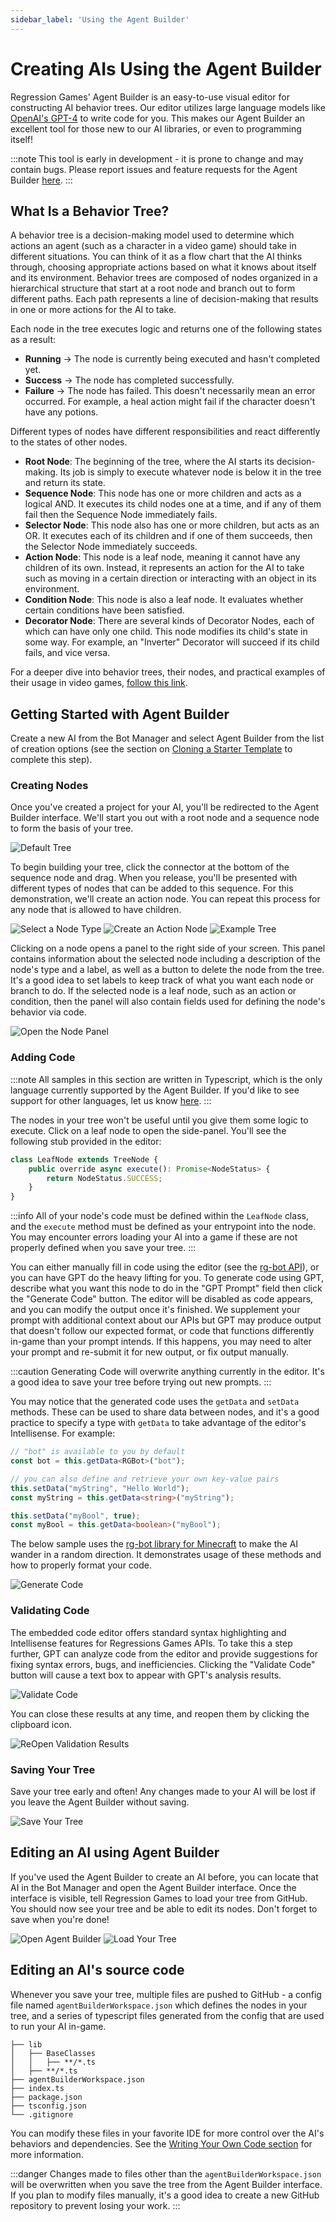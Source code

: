 ```yaml
---
sidebar_label: 'Using the Agent Builder'
---
```



# Creating AIs Using the Agent Builder

Regression Games' Agent Builder is an easy-to-use visual editor for constructing AI behavior trees.
Our editor utilizes large language models like [OpenAI's GPT-4](https://openai.com/blog/chatgpt) to write code for you.
This makes our Agent Builder an excellent tool for those new to our AI libraries, or even to programming itself!

:::note
This tool is early in development - it is prone to change and may contain bugs.
Please report issues and feature requests for the Agent Builder [here](https://regression-games.sleekplan.app/feedback).
:::

## What Is a Behavior Tree?

A behavior tree is a decision-making model used to determine which actions an agent (such as a character in a video game) should take in different situations.
You can think of it as a flow chart that the AI thinks through, choosing appropriate actions based on what it knows about itself and its environment.
Behavior trees are composed of nodes organized in a hierarchical structure that start at a root node and branch out to form different paths.
Each path represents a line of decision-making that results in one or more actions for the AI to take.

Each node in the tree executes logic and returns one of the following states as a result:

- **Running** -> The node is currently being executed and hasn't completed yet.
- **Success** -> The node has completed successfully.
- **Failure** -> The node has failed. This doesn't necessarily mean an error occurred. For example, a heal action might fail if the character doesn't have any potions.

Different types of nodes have different responsibilities and react differently to the states of other nodes.

- **Root Node**: The beginning of the tree, where the AI starts its decision-making.
Its job is simply to execute whatever node is below it in the tree and return its state.
- **Sequence Node**: This node has one or more children and acts as a logical AND.
It executes its child nodes one at a time, and if any of them fail then the Sequence Node immediately fails.
- **Selector Node**: This node also has one or more children, but acts as an OR.
It executes each of its children and if one of them succeeds, then the Selector Node immediately succeeds.
- **Action Node**: This node is a leaf node, meaning it cannot have any children of its own.
Instead, it represents an action for the AI to take such as moving in a certain direction or interacting with an object in its environment.
- **Condition Node**: This node is also a leaf node. It evaluates whether certain conditions have been satisfied.
- **Decorator Node**: There are several kinds of Decorator Nodes, each of which can have only one child. This node modifies its child's state in some way.
For example, an "Inverter" Decorator will succeed if its child fails, and vice versa.

For a deeper dive into behavior trees, their nodes, and practical examples of their usage in video games, [follow this link](https://www.gamedeveloper.com/programming/behavior-trees-for-ai-how-they-work).

## Getting Started with Agent Builder

Create a new AI from the Bot Manager and select Agent Builder from the list of creation options
(see the section on [Cloning a Starter Template](./starter-templates) to complete this step).

<CreateBotImages />

### Creating Nodes

Once you've created a project for your AI, you'll be redirected to the Agent Builder interface.
We'll start you out with a root node and a sequence node to form the basis of your tree.

![Default Tree](./img/agent-builder/default-tree.png)

To begin building your tree, click the connector at the bottom of the sequence node and drag.
When you release, you'll be presented with different types of nodes that can be added to this sequence.
For this demonstration, we'll create an action node.
You can repeat this process for any node that is allowed to have children.

![Select a Node Type](./img/agent-builder/select-node-type.png)
![Create an Action Node](./img/agent-builder/new-action-node.png)
![Example Tree](./img/agent-builder/example-tree-1.png)

Clicking on a node opens a panel to the right side of your screen.
This panel contains information about the selected node including a description of the node's type and a label, as well as a button to delete the node from the tree.
It's a good idea to set labels to keep track of what you want each node or branch to do.
If the selected node is a leaf node, such as an action or condition, then the panel will also contain fields used for defining the node's behavior via code.

![Open the Node Panel](./img/agent-builder/edit-node.png)

### Adding Code


:::note
All samples in this section are written in Typescript, which is the only language currently supported by the Agent Builder.
If you'd like to see support for other languages, let us know [here](https://regression-games.sleekplan.app/feedback).
:::

The nodes in your tree won't be useful until you give them some logic to execute.
Click on a leaf node to open the side-panel. You'll see the following stub provided in the editor:

```javascript
class LeafNode extends TreeNode {
    public override async execute(): Promise<NodeStatus> {
        return NodeStatus.SUCCESS;
    }
}
```
:::info
All of your node's code must be defined within the `LeafNode` class, and the `execute` method must be defined as your entrypoint into the node. 
You may encounter errors loading your AI into a game if these are not properly defined when you save your tree.
:::

You can either manually fill in code using the editor (see the [rg-bot API](../supported-games/minecraft/apis/rg-bot-api)), or you can have GPT do the heavy lifting for you.
To generate code using GPT, describe what you want this node to do in the "GPT Prompt" field then click the "Generate Code" button. 
The editor will be disabled as code appears, and you can modify the output once it's finished.
We supplement your prompt with additional context about our APIs but GPT may produce output that doesn't follow our expected format,
or code that functions differently in-game than your prompt intends.
If this happens, you may need to alter your prompt and re-submit it for new output, or fix output manually.

:::caution
Generating Code will overwrite anything currently in the editor. It's a good idea to save your tree before trying out new prompts.
:::

You may notice that the generated code uses the `getData` and `setData` methods. 
These can be used to share data between nodes, and it's a good practice to specify a type with `getData` to take advantage of the editor's Intellisense.
For example:

```typescript
// "bot" is available to you by default
const bot = this.getData<RGBot>("bot");

// you can also define and retrieve your own key-value pairs
this.setData("myString", "Hello World");
const myString = this.getData<string>("myString");

this.setData("myBool", true);
const myBool = this.getData<boolean>("myBool");
```

The below sample uses the [rg-bot library for Minecraft](TODO-REG-1026) to make the AI wander in a random direction. 
It demonstrates usage of these methods and how to properly format your code.

![Generate Code](./img/agent-builder/generate-code.png)


### Validating Code

The embedded code editor offers standard syntax highlighting and Intellisense features for Regressions Games APIs. 
To take this a step further, GPT can analyze code from the editor and provide suggestions for fixing syntax errors, bugs, and inefficiencies.
Clicking the "Validate Code" button will cause a text box to appear with GPT's analysis results.

![Validate Code](./img/agent-builder/validate-code.png)

You can close these results at any time, and reopen them by clicking the clipboard icon.

![ReOpen Validation Results](./img/agent-builder/reopen-validation-results.png)

### Saving Your Tree

Save your tree early and often! Any changes made to your AI will be lost if you leave the Agent Builder without saving.

![Save Your Tree](./img/agent-builder/save-tree.png)

## Editing an AI using Agent Builder

If you've used the Agent Builder to create an AI before, you can locate that AI in the Bot Manager and open the Agent Builder interface.
Once the interface is visible, tell Regression Games to load your tree from GitHub. You should now see your tree and be able to edit its nodes.
Don't forget to save when you're done!

![Open Agent Builder](./img/agent-builder/open-agent-builder.png)
![Load Your Tree](./img/agent-builder/load-tree.png)

## Editing an AI's source code

Whenever you save your tree, multiple files are pushed to GitHub - a config file named `agentBuilderWorkspace.json` which defines the nodes in your tree,
and a series of typescript files generated from the config that are used to run your AI in-game.

```
├── lib
│   ├── BaseClasses
│   │   ├── **/*.ts
│   ├── **/*.ts
├── agentBuilderWorkspace.json
├── index.ts
├── package.json
├── tsconfig.json
└── .gitignore
```

You can modify these files in your favorite IDE for more control over the AI's behaviors and dependencies. See the [Writing Your Own Code section](TODO-REG-1023) for more information.

:::danger 
Changes made to files other than the `agentBuilderWorkspace.json` will be overwritten when you save the tree from the Agent Builder interface.
If you plan to modify files manually, it's a good idea to create a new GitHub repository to prevent losing your work.
:::
